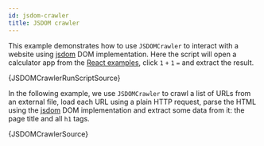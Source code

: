 ```yaml
---
id: jsdom-crawler
title: JSDOM crawler
---
```



This example demonstrates how to use <ApiLink to="jsdom-crawler/class/JSDOMCrawler">`JSDOMCrawler`</ApiLink> to interact with a website using [jsdom](https://www.npmjs.com/package/jsdom) DOM implementation.
Here the script will open a calculator app from the [React examples](https://reactjs.org/community/examples.html), click `1` `+` `1` `=` and extract the result.

<RunnableCodeBlock className="language-ts" type="cheerio">
    {JSDOMCrawlerRunScriptSource}
</RunnableCodeBlock>

In the following example, we use <ApiLink to="jsdom-crawler/class/JSDOMCrawler">`JSDOMCrawler`</ApiLink> to crawl a list of URLs from an external file, load each URL using a plain HTTP request, parse the HTML using the [jsdom](https://www.npmjs.com/package/jsdom) DOM implementation and extract some data from it: the page title and all `h1` tags.

<RunnableCodeBlock className="language-ts" type="cheerio">
    {JSDOMCrawlerSource}
</RunnableCodeBlock>
